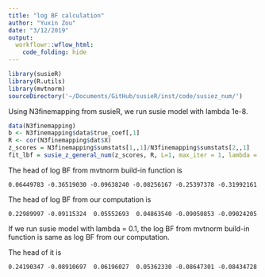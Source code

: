 ```yaml
---
title: "log BF calculation"
author: "Yuxin Zou"
date: "3/12/2019"
output: 
  workflowr::wflow_html:
    code_folding: hide
---
```


```r
library(susieR)
library(R.utils)
library(mvtnorm)
sourceDirectory('~/Documents/GitHub/susieR/inst/code/susiez_num/')
```

Using N3finemapping from susieR, we run susie model with lambda 1e-8.
```r
data(N3finemapping)
b <- N3finemapping$data$true_coef[,1]
R <- cor(N3finemapping$dat$X)
z_scores = N3finemapping$sumstats[1,,1]/N3finemapping$sumstats[2,,1]
fit_lbf = susie_z_general_num(z_scores, R, L=1, max_iter = 1, lambda = 0.1, estimate_prior_method = 'EM')
```

The head of log BF from mvtnorm build-in function is 
```
0.06449783 -0.36519030 -0.09638240 -0.08256167 -0.25397378 -0.31992161
```

The head of log BF from our computation is 
```
0.22989997 -0.09115324  0.05552693  0.04863540 -0.09050853 -0.09024205
```

If we run susie model with lambda = 0.1, the log BF from mvtnorm build-in function is same as log BF from our computation.

The head of it is 
```
0.24190347 -0.08910697  0.06196027  0.05362330 -0.08647301 -0.08434728
```



